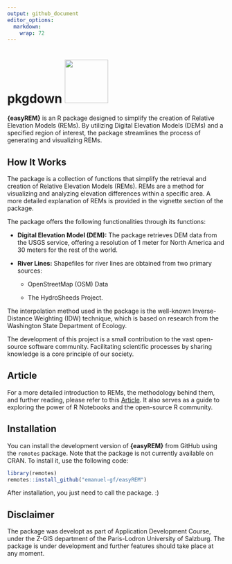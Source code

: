 ```yaml
---
output: github_document
editor_options: 
  markdown: 
    wrap: 72
---
```


# pkgdown [![Dan Carto. Alaska DEM](man/images/DanCoeCarto_REM.png){align="right" alt="" width="100"}](https://dancoecarto.com/)

**{easyREM}** is an R package designed to simplify the creation of
Relative Elevation Models (REMs). By utilizing Digital Elevation Models
(DEMs) and a specified region of interest, the package streamlines the
process of generating and visualizing REMs.

## How It Works

The package is a collection of functions that simplify the retrieval and
creation of Relative Elevation Models (REMs). REMs are a method for
visualizing and analyzing elevation differences within a specific area.
A more detailed explanation of REMs is provided in the vignette section
of the package.

The package offers the following functionalities through its functions:

-   **Digital Elevation Model (DEM):** The package retrieves DEM data
    from the USGS service, offering a resolution of 1 meter for North
    America and 30 meters for the rest of the world.

-   **River Lines:** Shapefiles for river lines are obtained from two
    primary sources:

    -   OpenStreetMap (OSM) Data

    -   The HydroSheeds Project.

The interpolation method used in the package is the well-known
Inverse-Distance Weighting (IDW) technique, which is based on research
from the Washington State Department of Ecology.

The development of this project is a small contribution to the vast
open-source software community. Facilitating scientific processes by
sharing knowledge is a core principle of our society.

## Article

For a more detailed introduction to REMs, the methodology behind them,
and further reading, please refer to this [Article]. It also serves as a
guide to exploring the power of R Notebooks and the open-source R
community.

## Installation

You can install the development version of **{easyREM}** from GitHub
using the `remotes` package. Note that the package is not currently
available on CRAN. To install it, use the following code:

``` r
library(remotes)
remotes::install_github("emanuel-gf/easyREM")
```

After installation, you just need to call the package. :)

## Disclaimer

The package was developt as part of Application Development Course,
under the Z-GIS department of the Paris-Lodron University of Salzburg.
The package is under development and further features should take place
at any moment.

